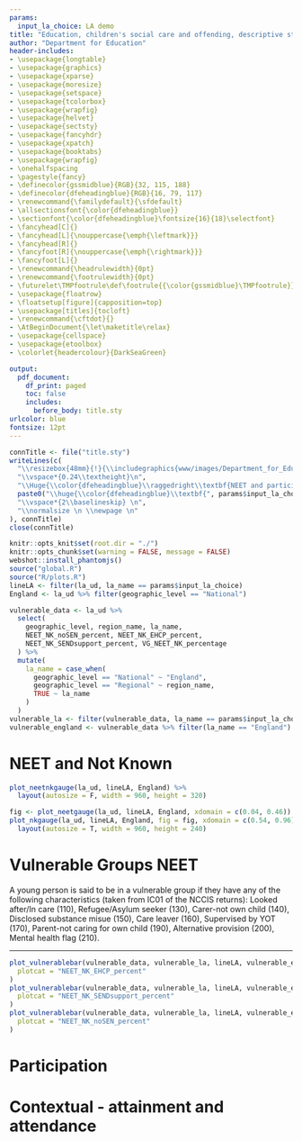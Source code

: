 ```yaml
---
params:
  input_la_choice: LA demo
title: "Education, children's social care and offending, descriptive statistics: a focus on `r params$input_la_choice`"
author: "Department for Education"
header-includes:
- \usepackage{longtable}
- \usepackage{graphics}
- \usepackage{xparse}
- \usepackage{moresize}
- \usepackage{setspace}
- \usepackage{tcolorbox}
- \usepackage{wrapfig}
- \usepackage{helvet}
- \usepackage{sectsty}
- \usepackage{fancyhdr}
- \usepackage{xpatch}
- \usepackage{booktabs}
- \usepackage{wrapfig}
- \onehalfspacing
- \pagestyle{fancy}
- \definecolor{gssmidblue}{RGB}{32, 115, 188}
- \definecolor{dfeheadingblue}{RGB}{16, 79, 117}
- \renewcommand{\familydefault}{\sfdefault}
- \allsectionsfont{\color{dfeheadingblue}}
- \sectionfont{\color{dfeheadingblue}\fontsize{16}{18}\selectfont}
- \fancyhead[C]{}
- \fancyhead[L]{\nouppercase{\emph{\leftmark}}}
- \fancyhead[R]{}
- \fancyfoot[R]{\nouppercase{\emph{\rightmark}}}
- \fancyfoot[L]{}
- \renewcommand{\headrulewidth}{0pt}
- \renewcommand{\footrulewidth}{0pt}
- \futurelet\TMPfootrule\def\footrule{{\color{gssmidblue}\TMPfootrule}}
- \usepackage{floatrow}
- \floatsetup[figure]{capposition=top}
- \usepackage[titles]{tocloft}
- \renewcommand{\cftdot}{}
- \AtBeginDocument{\let\maketitle\relax}
- \usepackage{cellspace}
- \usepackage{etoolbox}
- \colorlet{headercolour}{DarkSeaGreen}

output:
  pdf_document:
    df_print: paged
    toc: false
    includes:
      before_body: title.sty
urlcolor: blue
fontsize: 12pt
---
```


```r
connTitle <- file("title.sty")
writeLines(c(
  "\\resizebox{48mm}{!}{\\includegraphics{www/images/Department_for_Education.png}}\n",
  "\\vspace*{0.24\\textheight}\n",
  "\\Huge{\\color{dfeheadingblue}\\raggedright\\textbf{NEET and participation LA scorecard}} \n",
  paste0("\\huge{\\color{dfeheadingblue}\\textbf{", params$input_la_choice, "}}"),
  "\\vspace*{2\\baselineskip} \n",
  "\\normalsize \n \\newpage \n"
), connTitle)
close(connTitle)
```


```r
knitr::opts_knit$set(root.dir = "./")
knitr::opts_chunk$set(warning = FALSE, message = FALSE)
webshot::install_phantomjs()
source("global.R")
source("R/plots.R")
lineLA <- filter(la_ud, la_name == params$input_la_choice)
England <- la_ud %>% filter(geographic_level == "National")

vulnerable_data <- la_ud %>%
  select(
    geographic_level, region_name, la_name,
    NEET_NK_noSEN_percent, NEET_NK_EHCP_percent,
    NEET_NK_SENDsupport_percent, VG_NEET_NK_percentage
  ) %>%
  mutate(
    la_name = case_when(
      geographic_level == "National" ~ "England",
      geographic_level == "Regional" ~ region_name,
      TRUE ~ la_name
    )
  )
vulnerable_la <- filter(vulnerable_data, la_name == params$input_la_choice)
vulnerable_england <- vulnerable_data %>% filter(la_name == "England")
```

# NEET and Not Known

```r
plot_neetnkgauge(la_ud, lineLA, England) %>%
  layout(autosize = F, width = 960, height = 320)
```

\vspace{-4.8cm}

```r
fig <- plot_neetgauge(la_ud, lineLA, England, xdomain = c(0.04, 0.46))
plot_nkgauge(la_ud, lineLA, England, fig = fig, xdomain = c(0.54, 0.96)) %>%
  layout(autosize = T, width = 960, height = 240)
```

\vspace{-4.8cm}

# Vulnerable Groups NEET

\begin{wrapfigure}{l}{0.56\textwidth}
```r
plot_vulnerablebar(vulnerable_data, vulnerable_la, lineLA, vulnerable_england,
  plotcat = "VG_NEET_NK_percentage"
)
```
\end{wrapfigure}

A young person is said to be in a vulnerable group if they have any of the following characteristics (taken from IC01 of the NCCIS returns): Looked after/In care (110), Refugee/Asylum seeker (130), Carer-not own child (140), Disclosed substance misue (150), Care leaver (160), Supervised by YOT (170), Parent-not caring for own child (190), Alternative provision (200), Mental health flag (210).

---

```r
plot_vulnerablebar(vulnerable_data, vulnerable_la, lineLA, vulnerable_england,
  plotcat = "NEET_NK_EHCP_percent"
)
plot_vulnerablebar(vulnerable_data, vulnerable_la, lineLA, vulnerable_england,
  plotcat = "NEET_NK_SENDsupport_percent"
)
plot_vulnerablebar(vulnerable_data, vulnerable_la, lineLA, vulnerable_england,
  plotcat = "NEET_NK_noSEN_percent"
)
```


# Participation

# Contextual - attainment and attendance



